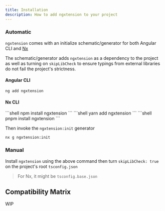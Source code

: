 ```yaml
---
title: Installation
description: How to add ngxtension to your project
---
```



### Automatic

`ngxtension` comes with an initialize schematic/generator for both Angular CLI and [Nx](https://nx.dev)

The schematic/generator adds `ngxtension` as a dependency to the project as well as turning on `skipLibCheck` to ensure
typings from external libraries do not fail the project's strictness.

#### Angular CLI

```shell
ng add ngxtension
```

#### Nx CLI

<Tabs>
	<TabItem label="npm">```shell npm install ngxtension ```</TabItem>
	<TabItem label="yarn">```shell yarn add ngxtension ```</TabItem>
	<TabItem label="pnpm">```shell pnpm install ngxtension ```</TabItem>
</Tabs>

Then invoke the `ngxtension:init` generator

```shell
nx g ngxtension:init
```

### Manual

Install `ngxtension` using the above command then turn `skipLibCheck: true` on the project's root `tsconfig.json`

> For Nx, it might be `tsconfig.base.json`

## Compatibility Matrix

WIP
